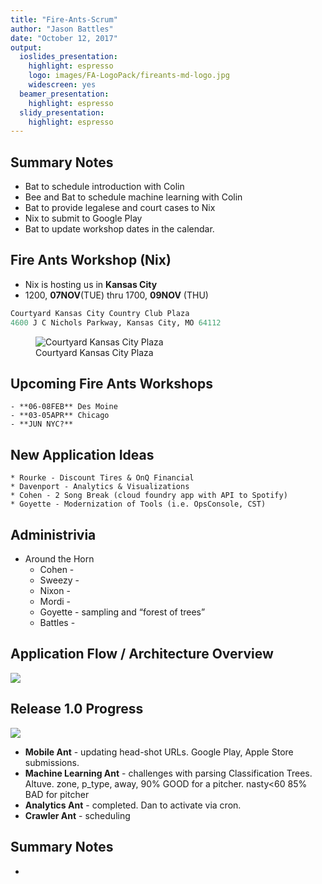 ```yaml
---
title: "Fire-Ants-Scrum"
author: "Jason Battles"
date: "October 12, 2017"
output:
  ioslides_presentation:
    highlight: espresso
    logo: images/FA-LogoPack/fireants-md-logo.jpg
    widescreen: yes
  beamer_presentation:
    highlight: espresso
  slidy_presentation:
    highlight: espresso
---
```

## Summary Notes
* Bat to schedule introduction with Colin
* Bee and Bat to schedule machine learning with Colin
* Bat to provide legalese and court cases to Nix
* Nix to submit to Google Play
* Bat to update workshop dates in the calendar.

## Fire Ants Workshop (Nix)
* Nix is hosting us in  **Kansas City**
* 1200, **07NOV**(TUE) thru 1700, **09NOV** (THU)

```python
Courtyard Kansas City Country Club Plaza
4600 J C Nichols Parkway, Kansas City, MO 64112
```


![Courtyard Kansas City Plaza](images/kc-courtyard.jpg)

## Upcoming Fire Ants Workshops
    - **06-08FEB** Des Moine
    - **03-05APR** Chicago
    - **JUN NYC?**
    
## New Application Ideas
    * Rourke - Discount Tires & OnQ Financial 
    * Davenport - Analytics & Visualizations
    * Cohen - 2 Song Break (cloud foundry app with API to Spotify)
    * Goyette - Modernization of Tools (i.e. OpsConsole, CST)
    
## Administrivia
- Around the Horn
    * Cohen - 
    * Sweezy - 
    * Nixon -
    * Mordi - 
    * Goyette - sampling and "forest of trees"
    * Battles - 
    
## Application Flow / Architecture Overview
![](admin/mlb-pf-appflow-md.png)

## Release 1.0 Progress
![](images/prog-20170914.png)

* **Mobile Ant** - updating head-shot URLs.  Google Play, Apple Store submissions.
* **Machine Learning Ant** - challenges with parsing Classification Trees.
Altuve. zone, p_type, away, 90% GOOD for a pitcher.  nasty<60 85% BAD for pitcher
* **Analytics Ant** - completed. Dan to activate via cron. 
* **Crawler Ant** - scheduling

## Summary Notes
*
                                
                                
